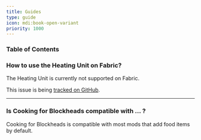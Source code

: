```yaml
---
title: Guides
type: guide
icon: mdi:book-open-variant
priority: 1000
---
```


### Table of Contents

### How to use the Heating Unit on Fabric?

The Heating Unit is currently not supported on Fabric.

This issue is being [tracked on GitHub](https://github.com/TwelveIterationMods/Balm/issues/67).

---

### Is Cooking for Blockheads compatible with ... ?

Cooking for Blockheads is compatible with most mods that add food items by default.